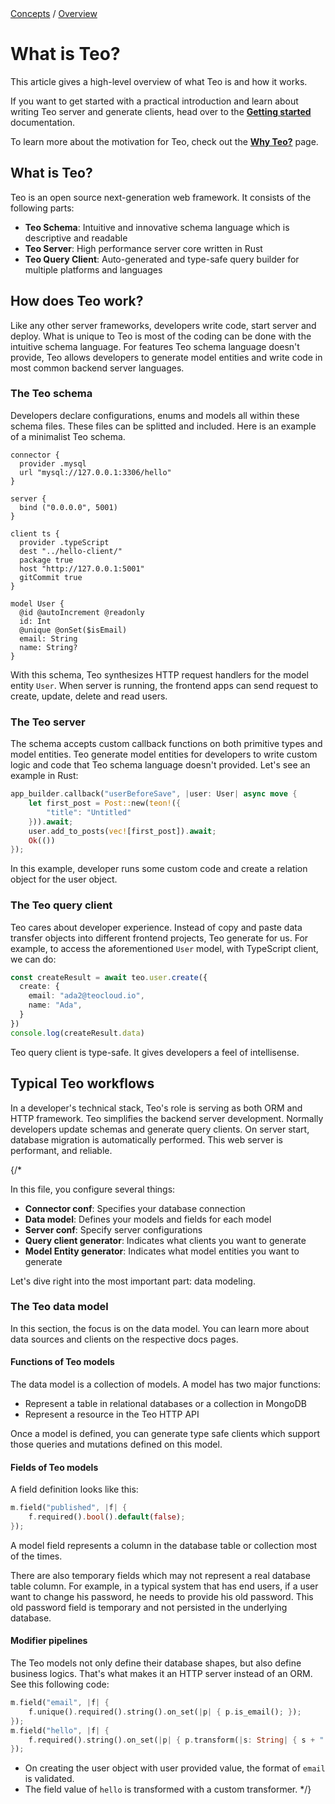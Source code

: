 <div className="breadcrumbs">
  <span className="breadcrumb">
    <a href="/docs/concepts">Concepts</a>
  </span>
  <span> / </span>
  <span className="breadcrumb">
    <a href="/docs/concepts/overview">Overview</a>
  </span>
</div>

# What is Teo?

This article gives a high-level overview of what Teo is and how it works.

If you want to get started with a practical introduction and learn about
writing Teo server and generate clients, head over to the
**[Getting started](/docs/getting-started)** documentation.

To learn more about the motivation for Teo, check out the
**[Why Teo?](/docs/concepts/overview/why-teo)** page.

## What is Teo?

Teo is an open source next-generation web framework. It consists of the
following parts:

- **Teo Schema**: Intuitive and innovative schema language which is descriptive
and readable
- **Teo Server**: High performance server core written in Rust
- **Teo Query Client**: Auto-generated and type-safe query builder for multiple
platforms and languages

## How does Teo work?

Like any other server frameworks, developers write code, start server and
deploy. What is unique to Teo is most of the coding can be done with the
intuitive schema language. For features Teo schema language doesn't provide,
Teo allows developers to generate model entities and write code in most common
backend server languages.

### The Teo schema

Developers declare configurations, enums and models all within these schema
files. These files can be splitted and included. Here is an example of a
minimalist Teo schema.

```teo showLineNumbers
connector {
  provider .mysql
  url "mysql://127.0.0.1:3306/hello"
}

server {
  bind ("0.0.0.0", 5001)
}

client ts {
  provider .typeScript
  dest "../hello-client/"
  package true
  host "http://127.0.0.1:5001"
  gitCommit true
}

model User {
  @id @autoIncrement @readonly
  id: Int
  @unique @onSet($isEmail)
  email: String
  name: String?
}
```

With this schema, Teo synthesizes HTTP request handlers for the model entity
`User`. When server is running, the frontend apps can send request to create,
update, delete and read users.

### The Teo server

The schema accepts custom callback functions on both primitive types and model
entities. Teo generate model entities for developers to write custom logic and
code that Teo schema language doesn't provided. Let's see an example in Rust:

```rust
app_builder.callback("userBeforeSave", |user: User| async move {
    let first_post = Post::new(teon!({
        "title": "Untitled"
    })).await;
    user.add_to_posts(vec![first_post]).await;
    Ok(())
});
```

In this example, developer runs some custom code and create a relation object
for the user object.

### The Teo query client

Teo cares about developer experience. Instead of copy and paste data transfer
objects into different frontend projects, Teo generate for us. For example, to
access the aforementioned `User` model, with TypeScript client, we can do:

```ts showLineNumbers
const createResult = await teo.user.create({
  create: {
    email: "ada2@teocloud.io",
    name: "Ada",
  }
})
console.log(createResult.data)
```

Teo query client is type-safe. It gives developers a feel of intellisense.

## Typical Teo workflows

In a developer's technical stack, Teo's role is serving as both ORM and HTTP
framework. Teo simplifies the backend server development. Normally developers
update schemas and generate query clients. On server start, database migration
is automatically performed. This web server is performant, and reliable.

{/*

In this file, you configure several things:

- **Connector conf**: Specifies your database connection
- **Data model**: Defines your models and fields for each model
- **Server conf**: Specify server configurations
- **Query client generator**: Indicates what clients you want to generate
- **Model Entity generator**: Indicates what model entities you want to generate

Let's dive right into the most important part: data modeling.

### The Teo data model

In this section, the focus is on the data model. You can learn more about data
sources and clients on the respective docs pages.

#### Functions of Teo models

The data model is a collection of models. A model has two major functions:

- Represent a table in relational databases or a collection in MongoDB
- Represent a resource in the Teo HTTP API

Once a model is defined, you can generate type safe clients which support those
queries and mutations defined on this model.

#### Fields of Teo models

A field definition looks like this:

```rust
m.field("published", |f| {
    f.required().bool().default(false);
});
```

A model field represents a column in the database table or collection most of
the times.

There are also temporary fields which may not represent a real database table
column. For example, in a typical system that has end users, if a user want to
change his password, he needs to provide his old password. This old password
field is temporary and not persisted in the underlying database.

#### Modifier pipelines

The Teo models not only define their database shapes, but also define business
logics. That's what makes it an HTTP server instead of an ORM. See this
following code:

```rust
m.field("email", |f| {
    f.unique().required().string().on_set(|p| { p.is_email(); });
});
m.field("hello", |f| {
    f.required().string().on_set(|p| { p.transform(|s: String| { s + "!" }); });
});
```

- On creating the user object with user provided value, the format of `email`
is validated.
- The field value of `hello` is transformed with a custom transformer. */}
